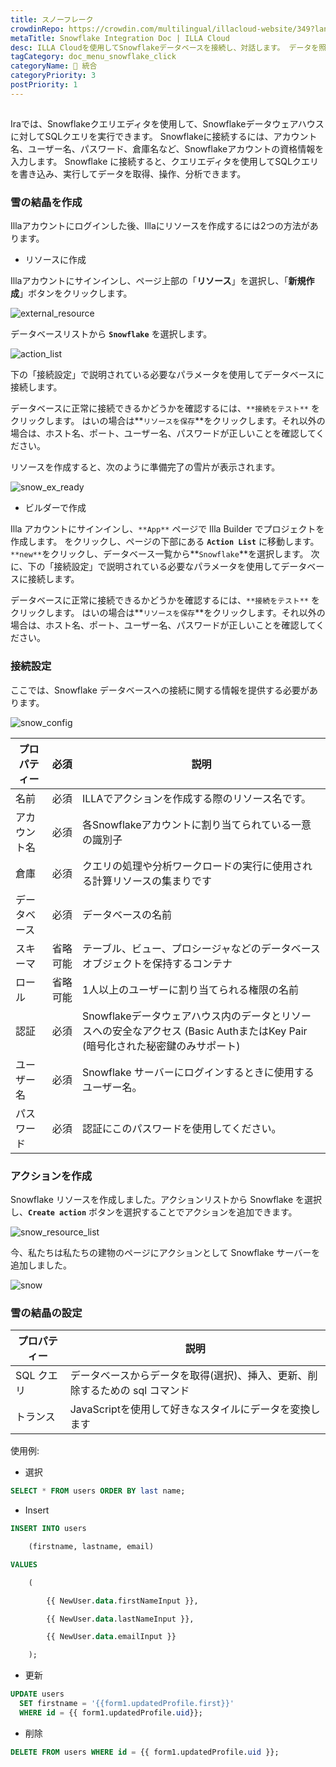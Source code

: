 ```yaml
---
title: スノーフレーク
crowdinRepo: https://crowdin.com/multilingual/illacloud-website/349?languages=ja&filter=basic&value=0
metaTitle: Snowflake Integration Doc | ILLA Cloud
desc: ILLA Cloudを使用してSnowflakeデータベースを接続し、対話します。 データを照会、操作、および視覚化できるアプリを作成します。 データワークフローの自動化と最適化。
tagCategory: doc_menu_snowflake_click
categoryName: 🔨 統合
categoryPriority: 3
postPriority: 1
---
```


## <h2 hidden>雪片とは?</h2>

Iraでは、Snowflakeクエリエディタを使用して、Snowflakeデータウェアハウスに対してSQLクエリを実行できます。 Snowflakeに接続するには、アカウント名、ユーザー名、パスワード、倉庫名など、Snowflakeアカウントの資格情報を入力します。 Snowflake に接続すると、クエリエディタを使用してSQLクエリを書き込み、実行してデータを取得、操作、分析できます。

### 雪の結晶を作成

Illaアカウントにログインした後、Illaにリソースを作成するには2つの方法があります。

-   リソースに作成

Illaアカウントにサインインし、ページ上部の「**リソース**」を選択し、「**新規作成**」ボタンをクリックします。

![external_resource](https://cdn.illacloud.com/official-website/img/docs/external_resource.png)

データベースリストから **`Snowflake`** を選択します。

![action_list](https://cdn.illacloud.com/official-website/img/docs/action_list.png)

下の「接続設定」で説明されている必要なパラメータを使用してデータベースに接続します。

データベースに正常に接続できるかどうかを確認するには、`**接続をテスト**` をクリックします。 はいの場合は**`リソースを保存`**をクリックします。それ以外の場合は、ホスト名、ポート、ユーザー名、パスワードが正しいことを確認してください。

リソースを作成すると、次のように準備完了の雪片が表示されます。

![snow_ex_ready](https://cdn.illacloud.com/official-website/img/docs/snow_ex_Ready.png)

-   ビルダーで作成

Illa アカウントにサインインし、`**App**` ページで Illa Builder でプロジェクトを作成します。 をクリックし、ページの下部にある **`Action List`** に移動します。 `**new**`をクリックし、データベース一覧から**`Snowflake`**を選択します。 次に、下の「接続設定」で説明されている必要なパラメータを使用してデータベースに接続します。

データベースに正常に接続できるかどうかを確認するには、`**接続をテスト**` をクリックします。 はいの場合は**`リソースを保存`**をクリックします。それ以外の場合は、ホスト名、ポート、ユーザー名、パスワードが正しいことを確認してください。

### 接続設定

ここでは、Snowflake データベースへの接続に関する情報を提供する必要があります。

![snow_config](https://cdn.illacloud.com/official-website/img/docs/snow_config.png)

| プロパティー        | 必須   | 説明                                                                                                                                   |
| ------------- | ---- | ------------------------------------------------------------------------------------------------------------------------------------ |
| 名前            | 必須   | ILLAでアクションを作成する際のリソース名です。                                                                                                            |
| アカウント名        | 必須   | 各Snowflakeアカウントに割り当てられている一意の識別子                                                                                                      |
| 倉庫            | 必須   | クエリの処理や分析ワークロードの実行に使用される計算リソースの集まりです                                                                                                 |
| データベース        | 必須   | データベースの名前                                                                                                                            |
| スキーマ          | 省略可能 | テーブル、ビュー、プロシージャなどのデータベースオブジェクトを保持するコンテナ                                                                                              |
| ロール           | 省略可能 | 1人以上のユーザーに割り当てられる権限の名前                                                                                                               |
| 認証            | 必須   | Snowflakeデータウェアハウス内のデータとリソースへの安全なアクセス (Basic AuthまたはKey Pair (暗号化された秘密鍵のみサポート)                                                       |
| ユーザー名         | 必須   | Snowflake サーバーにログインするときに使用するユーザー名。                                                                                                   |
| パスワード         | 必須   | 認証にこのパスワードを使用してください。                                                                                                                 |

### アクションを作成

Snowflake リソースを作成しました。アクションリストから Snowflake を選択し、**`Create action`** ボタンを選択することでアクションを追加できます。

![snow_resource_list](https://cdn.illacloud.com/official-website/img/docs/snow_resource_list.png)

今、私たちは私たちの建物のページにアクションとして Snowflake サーバーを追加しました。

![snow](https://cdn.illacloud.com/official-website/img/docs/snow.png)

### 雪の結晶の設定

| プロパティー    | 説明                                                               |
| --------- | ---------------------------------------------------------------- |
| SQL クエリ   | データベースからデータを取得(選択)、挿入、更新、削除するための sql コマンド                        |
| トランス      | JavaScriptを使用して好きなスタイルにデータを変換します                                 |

使用例:

-   選択

```sql
SELECT * FROM users ORDER BY last name;
```

-   Insert

```sql
INSERT INTO users

	(firstname, lastname, email)

VALUES

	(

		{{ NewUser.data.firstNameInput }},

		{{ NewUser.data.lastNameInput }},

		{{ NewUser.data.emailInput }}

	);
```

-   更新

```sql
UPDATE users
  SET firstname = '{{form1.updatedProfile.first}}'
  WHERE id = {{ form1.updatedProfile.uid}};
```

-   削除

```sql
DELETE FROM users WHERE id = {{ form1.updatedProfile.uid }};
```
